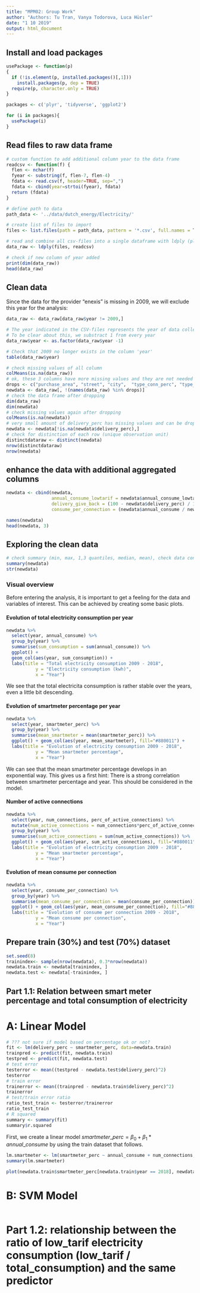 ```yaml
---
title: "MPM02: Group Work"
author: "Authors: Tu Tran, Vanya Todorova, Luca Hüsler"
date: "1 10 2019"
output: html_document
---
```


## Install and load packages
```r
usePackage <- function(p) 
{
  if (!is.element(p, installed.packages()[,1]))
    install.packages(p, dep = TRUE)
  require(p, character.only = TRUE)
}

packages <- c('plyr', 'tidyverse', 'ggplot2')

for (i in packages){
  usePackage(i)
}
```

## Read files to raw data frame
```r

# custom function to add additional column year to the data frame
readcsv <- function(f) {
  flen <- nchar(f)
  fyear <- substring(f, flen-7, flen-4)
  fdata <- read.csv(f, header=TRUE, sep=",")
  fdata <- cbind(year=strtoi(fyear), fdata)
  return (fdata)
}

# define path to data
path_data <- '../data/dutch_energy/Electricity/'

# create list of files to import
files <- list.files(path = path_data, pattern = '*.csv', full.names = T)

# read and combine all csv-files into a single dataframe with ldply (plyr)
data_raw <- ldply(files, readcsv)

# check if new column of year added
print(dim(data_raw))
head(data_raw)

```


## Clean data

Since the data for the provider "enexis" is missing in 2009, we will exclude this year for the analysis:
```r
data_raw <- data_raw[data_raw$year != 2009,]

# The year indicated in the CSV-files represents the year of data collection, the actual data is from the year before.
# To be clear about this, we substract 1 from every year
data_raw$year <- as.factor(data_raw$year -1)

# Check that 2009 no longer exists in the column 'year'
table(data_raw$year)
```

```r
# check missing values of all column
colMeans(is.na(data_raw))
# ok, these 3 columns have more missing values and they are not needed for the analysis -> drop these columns
drops <- c("purchase_area", "street", "city",  "type_conn_perc", "type_of_connection")
newdata <- data_raw[, !(names(data_raw) %in% drops)]
# check the data frame after dropping
dim(data_raw)
dim(newdata)
# check missing values again after dropping
colMeans(is.na(newdata))
# very small amount of delivery_perc has missing values and can be dropped (very limitted data)
newdata <- newdata[!is.na(newdata$delivery_perc),]
# check for distinction of each row (unique observation unit)
distinctdataraw <- distinct(newdata)
nrow(distinctdataraw)
nrow(newdata)

```

## enhance the data with additional aggregated columns
```r
newdata <- cbind(newdata, 
                 annual_consume_lowtarif = newdata$annual_consume_lowtarif_perc / 100 * newdata$annual_consume,
                 delivery_give_back = (100 - newdata$delivery_perc) / 100 * newdata$annual_consume,
                 consume_per_connection = (newdata$annual_consume / newdata$num_connections) * (newdata$perc_of_active_connections / 100))

names(newdata)
head(newdata, 3)

```


## Exploring the clean data
```r
# check summary (min, max, 1,3 quantiles, median, mean), check data consistency
summary(newdata)
str(newdata)
```

### Visual overview
Before entering the analysis, it is important to get a feeling for the data and variables of interest. This can be achieved by creating some basic plots.

#### Evolution of total electricity consumption per year
```r
newdata %>%
  select(year, annual_consume) %>%
  group_by(year) %>%
  summarise(sum_consumption = sum(annual_consume)) %>%
  ggplot() + 
  geom_col(aes(year, sum_consumption)) +
  labs(title = "Total electricity consumption 2009 - 2018",
           y = "Electricity consumption (kwh)",
           x = "Year")

```
We see that the total electricita consumption is rather stable over the years, even a little bit descending.


#### Evolution of smartmeter percentage per year
```r
newdata %>%
  select(year, smartmeter_perc) %>%
  group_by(year) %>%
  summarise(mean_smartmeter = mean(smartmeter_perc)) %>%
  ggplot() + geom_col(aes(year, mean_smartmeter), fill="#880011") +
  labs(title = "Evolution of electricity consumption 2009 - 2018",
           y = "Mean smartmeter percentage",
           x = "Year")

```
We can see that the mean smartmeter percentage develops in an exponential way. This gives us a first hint: There is a strong correlation between smartmeter percentage and year. This should be considered in the model.

#### Number of active connections
```r
newdata %>%
  select(year, num_connections, perc_of_active_connections) %>%
  mutate(num_active_connections = num_connections*perc_of_active_connections/100) %>%
  group_by(year) %>%
  summarise(sum_active_connections = sum(num_active_connections)) %>%
  ggplot() + geom_col(aes(year, sum_active_connections), fill="#880011") +
  labs(title = "Evolution of electricity consumption 2009 - 2018",
           y = "Mean smartmeter percentage",
           x = "Year")


```

#### Evolution of mean consume per connection
```r
newdata %>%
  select(year, consume_per_connection) %>%
  group_by(year) %>%
  summarise(mean_consume_per_connection = mean(consume_per_connection)) %>%
  ggplot() + geom_col(aes(year, mean_consume_per_connection), fill="#880011") +
  labs(title = "Evolution of consume per connection 2009 - 2018",
           y = "Mean consume per connection",
           x = "Year")


```

## Prepare train (30%) and test (70%) dataset
```r

set.seed(8)
trainindex<- sample(nrow(newdata), 0.3*nrow(newdata))
newdata.train <- newdata[trainindex, ]
newdata.test <- newdata[-trainindex, ]

```

## Part 1.1: Relation between smart meter percentage and total consumption of electricity
# A: Linear Model
```r
# ??? not sure if model based on percentage ok or not?
fit <- lm(delivery_perc ~ smartmeter_perc, data=newdata.train)
trainpred <- predict(fit, newdata.train)
testpred <- predict(fit, newdata.test)
# test error
testerror <- mean((testpred - newdata.test$delivery_perc)^2)
testerror
# train error
trainerror <- mean((trainpred - newdata.train$delivery_perc)^2)
trainerror
# test/train error ratio
ratio_test_train <- testerror/trainerror
ratio_test_train
# R squared
summary <- summary(fit)
summary$r.squared

```

First, we create a linear model $smartmeter\_perc = \beta_0 + \beta_1*annual\_consume$ by using the train dataset that follows.

```r

lm.smartmeter <- lm(smartmeter_perc ~ annual_consume + num_connections, data=newdata.train[newdata.train$year == 2018,])
summary(lm.smartmeter)
```

```r
plot(newdata.train$smartmeter_perc[newdata.train$year == 2018], newdata.train$annual_consume[newdata.train$year == 2018])
```


# B: SVM Model

```r


```

# Part 1.2:  relationship between the ratio of low_tarif electricity consumption (low_tarif / total_consumption) and the same predictor

```r

```

```r

```

```r

```

```r

```

```r

```

```r

```

```r

```
